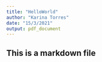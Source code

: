 ```yaml
---
title: "HelloWorld"
author: "Karina Torres"
date: "15/3/2021"
output: pdf_document
---
```


## This is a markdown file


